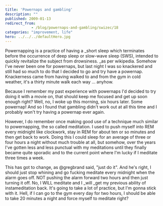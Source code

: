 ```yaml
---
title: 'Powernaps and gambling'
description: ""
published: 2009-01-13
redirect_from: 
            - /blog/powernaps-and-gambling/swizec/18
categories: "improvement, life"
hero: ../../../defaultHero.jpg
---
```


Powernapping is a practice of having a \_short sleep which terminates before the occurrence of deep sleep or slow-wave sleep (SWS), intended to quickly revitalize the subject from drowsiness. \_as per wikipedia. Somehow I've never been one for powernaps, but last night I was so knackered and still had so much to do that I decided to go and try have a powernap. Knackerness came from having walked to and from the gym in cold weather, it's a thirty minute walk each way ... anyhow.

Because I remember my past experience with powernaps I'd decided to try doing it with a movie on, that should keep me focused and get up soon enough right? Well, no, I woke up this morning, six hours later. Some powernap! And so I found that gambling didn't work out at all this time and I probably won't try having a powernap ever again.

However, I do remember once making good use of a technique much similar to powernapping, the so called meditation. I used to push myself into REM every midnight like clockwork, stay in REM for about ten or so minutes and then get back to work. Doing this I could sleep for an average of three or four hours a night without much trouble at all, but somehow, over the years I've gotten less and less punctual with my meditations until they finally became quite sporadic and to the current point where I'm lucky if I meditate three times a week.

This has got to change, as @gregbrand said, "just do it". And he's right, I should just stop whining and go fucking meditate every midnight when the alarm goes off. NOT pushing the alarm forward two hours and then just turning it off. No, I WILL meditate and I \_will \_get my previous ability of instameditation back. It's going to take a lot of practice, but I'm gonna stick with it. Hell, if I can go to the gym every day for two hours, I should be able to take 20 minutes a night and force myself to meditate right?
